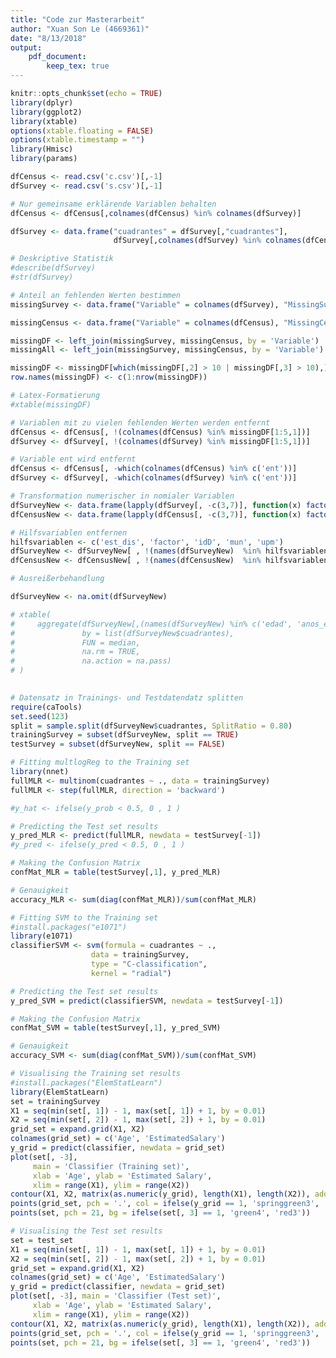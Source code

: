```yaml
---
title: "Code zur Masterarbeit"
author: "Xuan Son Le (4669361)"
date: "8/13/2018"
output: 
    pdf_document:
        keep_tex: true
---
```


```r
knitr::opts_chunk$set(echo = TRUE)  
library(dplyr)
library(ggplot2)
library(xtable)
options(xtable.floating = FALSE)
options(xtable.timestamp = "")
library(Hmisc)
library(params)
```

```r
dfCensus <- read.csv('c.csv')[,-1]
dfSurvey <- read.csv('s.csv')[,-1]

# Nur gemeinsame erklärende Variablen behalten
dfCensus <- dfCensus[,colnames(dfCensus) %in% colnames(dfSurvey)]

dfSurvey <- data.frame("cuadrantes" = dfSurvey[,"cuadrantes"],
                       dfSurvey[,colnames(dfSurvey) %in% colnames(dfCensus)])

# Deskriptive Statistik
#describe(dfSurvey)
#str(dfSurvey)
```

```r
# Anteil an fehlenden Werten bestimmen
missingSurvey <- data.frame("Variable" = colnames(dfSurvey), "MissingSurvey" = t(data.frame(lapply(dfSurvey, function(x) round(100*sum(is.na(x))/length(x),1)))), row.names = NULL)

missingCensus <- data.frame("Variable" = colnames(dfCensus), "MissingCensus" = t(data.frame(lapply(dfCensus, function(x) round(100*sum(is.na(x))/length(x),1)))), row.names = NULL)

missingDF <- left_join(missingSurvey, missingCensus, by = 'Variable')
missingAll <- left_join(missingSurvey, missingCensus, by = 'Variable')

missingDF <- missingDF[which(missingDF[,2] > 10 | missingDF[,3] > 10),]
row.names(missingDF) <- c(1:nrow(missingDF))

# Latex-Formatierung
#xtable(missingDF) 

# Variablen mit zu vielen fehlenden Werten werden entfernt
dfCensus <- dfCensus[, !(colnames(dfCensus) %in% missingDF[1:5,1])]
dfSurvey <- dfSurvey[, !(colnames(dfSurvey) %in% missingDF[1:5,1])]

# Variable ent wird entfernt
dfCensus <- dfCensus[, -which(colnames(dfCensus) %in% c('ent'))]
dfSurvey <- dfSurvey[, -which(colnames(dfSurvey) %in% c('ent'))]

# Transformation numerischer in nomialer Variablen
dfSurveyNew <- data.frame(lapply(dfSurvey[, -c(3,7)], function(x) factor(x)), 'edad' = dfSurvey[,3], 'anos_escolaridad' = dfSurvey[,7])
dfCensusNew <- data.frame(lapply(dfCensus[, -c(3,7)], function(x) factor(x)), 'edad' = dfCensus[,3], 'anos_escolaridad' = dfCensus[,7])

# Hilfsvariablen entfernen
hilfsvariablen <- c('est_dis', 'factor', 'idD', 'mun', 'upm')
dfSurveyNew <- dfSurveyNew[ , !(names(dfSurveyNew)  %in% hilfsvariablen)]
dfCensusNew <- dfCensusNew[ , !(names(dfCensusNew)  %in% hilfsvariablen)]

# Ausreißerbehandlung

dfSurveyNew <- na.omit(dfSurveyNew)

# xtable(
#     aggregate(dfSurveyNew[,(names(dfSurveyNew) %in% c('edad', 'anos_escolaridad'))],
#               by = list(dfSurveyNew$cuadrantes),
#               FUN = median,
#               na.rm = TRUE,
#               na.action = na.pass)
# )
    
```

```r
# Datensatz in Trainings- und Testdatendatz splitten
require(caTools)
set.seed(123)
split = sample.split(dfSurveyNew$cuadrantes, SplitRatio = 0.80)
trainingSurvey = subset(dfSurveyNew, split == TRUE)
testSurvey = subset(dfSurveyNew, split == FALSE)

# Fitting multlogReg to the Training set
library(nnet)
fullMLR <- multinom(cuadrantes ~ ., data = trainingSurvey)
fullMLR <- step(fullMLR, direction = 'backward')

#y_hat <- ifelse(y_prob < 0.5, 0 , 1 )

# Predicting the Test set results
y_pred_MLR <- predict(fullMLR, newdata = testSurvey[-1])
#y_pred <- ifelse(y_pred < 0.5, 0 , 1 )

# Making the Confusion Matrix
confMat_MLR = table(testSurvey[,1], y_pred_MLR)

# Genauigkeit
accuracy_MLR <- sum(diag(confMat_MLR))/sum(confMat_MLR)
```


```r
# Fitting SVM to the Training set
#install.packages("e1071")
library(e1071)
classifierSVM <- svm(formula = cuadrantes ~ .,
                  data = trainingSurvey,
                  type = "C-classification",
                  kernel = "radial")

# Predicting the Test set results
y_pred_SVM = predict(classifierSVM, newdata = testSurvey[-1])

# Making the Confusion Matrix
confMat_SVM = table(testSurvey[,1], y_pred_SVM)

# Genauigkeit
accuracy_SVM <- sum(diag(confMat_SVM))/sum(confMat_SVM)
```




```r

# Visualising the Training set results
#install.packages("ElemStatLearn")
library(ElemStatLearn)
set = trainingSurvey
X1 = seq(min(set[, 1]) - 1, max(set[, 1]) + 1, by = 0.01)
X2 = seq(min(set[, 2]) - 1, max(set[, 2]) + 1, by = 0.01)
grid_set = expand.grid(X1, X2)
colnames(grid_set) = c('Age', 'EstimatedSalary')
y_grid = predict(classifier, newdata = grid_set)
plot(set[, -3],
     main = 'Classifier (Training set)',
     xlab = 'Age', ylab = 'Estimated Salary',
     xlim = range(X1), ylim = range(X2))
contour(X1, X2, matrix(as.numeric(y_grid), length(X1), length(X2)), add = TRUE)
points(grid_set, pch = '.', col = ifelse(y_grid == 1, 'springgreen3', 'tomato'))
points(set, pch = 21, bg = ifelse(set[, 3] == 1, 'green4', 'red3'))

# Visualising the Test set results
set = test_set
X1 = seq(min(set[, 1]) - 1, max(set[, 1]) + 1, by = 0.01)
X2 = seq(min(set[, 2]) - 1, max(set[, 2]) + 1, by = 0.01)
grid_set = expand.grid(X1, X2)
colnames(grid_set) = c('Age', 'EstimatedSalary')
y_grid = predict(classifier, newdata = grid_set)
plot(set[, -3], main = 'Classifier (Test set)',
     xlab = 'Age', ylab = 'Estimated Salary',
     xlim = range(X1), ylim = range(X2))
contour(X1, X2, matrix(as.numeric(y_grid), length(X1), length(X2)), add = TRUE)
points(grid_set, pch = '.', col = ifelse(y_grid == 1, 'springgreen3', 'tomato'))
points(set, pch = 21, bg = ifelse(set[, 3] == 1, 'green4', 'red3'))
```

